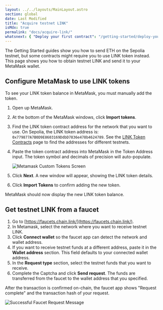 ```yaml
---
layout: ../../layouts/MainLayout.astro
section: global
date: Last Modified
title: "Acquire testnet LINK"
isMdx: true
permalink: "docs/acquire-link/"
whatsnext: { "Deploy your first contract": "/getting-started/deploy-your-first-contract/" }
---
```


The Getting Started guides show you how to send ETH on the Sepolia testnet, but some contracts might require you to use LINK token instead. This page shows you how to obtain testnet LINK and send it to your MetaMask wallet.

## Configure MetaMask to use LINK tokens

To see your LINK token balance in MetaMask, you must manually add the token.

1. Open up MetaMask.
1. At the bottom of the MetaMask windows, click **Import tokens**.
1. Find the LINK token contract address for the network that you want to use. On Sepolia, the LINK token address is: `0x779877A7B0D9E8603169DdbD7836e478b4624789`. See the [LINK Token Contracts](/resources/link-token-contracts) page to find the addresses for different testnets.
1. Paste the token contract address into MetaMask in the Token Address input. The token symbol and decimals of precision will auto-populate.

   ![Metamask Custom Tokens Screen](/images/getting-started/metamaskImportTokens.webp)

1. Click **Next**. A new window will appear, showing the LINK token details.
1. Click **Import Tokens** to confirm adding the new token.

MetaMask should now display the new LINK token balance.

## Get testnet LINK from a faucet

1. Go to [https://faucets.chain.link/](https://faucets.chain.link/).
1. In Metamask, select the network where you want to receive testnet LINK.
1. Click **Connect wallet** so the faucet app can detect the network and wallet address.
1. If you want to receive testnet funds at a different address, paste it in the **Wallet address** section. This field defaults to your connected wallet address.
1. In the **Request type** section, select the testnet funds that you want to receive.
1. Complete the Captcha and click **Send request**. The funds are transferred from the faucet to the wallet address that you specified.

After the transaction is confirmed on-chain, the faucet app shows "Request complete" and the transaction hash of your request.

![Successful Faucet Request Message](/files/faucet-success.png)
